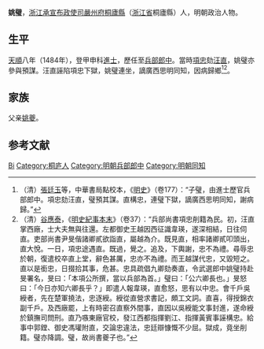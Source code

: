'''姚璧'''，[[浙江承宣布政使司|浙江承宣布政使司]][[嚴州府|嚴州府]][[桐廬縣|桐廬縣]]（[[浙江省|浙江省]]桐廬縣）人，明朝政治人物。

== 生平 ==
[[天顺_(明朝)|天順]]八年（1484年），登甲申科[[進士|進士]]，歷任至[[兵部|兵部]][[郎中|郎中]]。當時[[項忠|項忠]]劾[[汪直|汪直]]，姚璧亦參與預謀。汪直誣陷項忠下獄，姚璧連坐，謫廣西思明同知，因病歸鄉<ref>（清）[[張廷玉|張廷玉]]等，中華書局點校本，《[[明史|明史]]》（卷177）：“子璧，由進士歷官兵部郎中。項忠劾汪直，璧預其謀。直構忠，連璧下獄，謫廣西思明同知，謝病歸。”</ref><ref>（清）[[谷應泰|谷應泰]]，《[[明史紀事本末|明史紀事本末]]》（卷37）：“兵部尚書項忠削籍為民。初，汪直掌西廠，士大夫無與往還。左都御史王越因西征識韋瑛，遂深相結，日往伺直。吏部尚書尹旻偕諸卿貳欲詣直，屬越為介。既見直，相率諸卿貳叩頭出，直大悅。一日，項忠途遇直。既過，覺之。追及，下輿謝，忠不為禮。尋辱忠於朝，復遣校卒直上堂，辭色甚厲，忠亦不為禮。而王越謀代忠，又毀短之。直以是銜忠，日掇拾其事，危甚。忠具疏倡九卿劾奏直，令武選郎中姚璧持赴旻署名，旻曰：「本項公所撰，當以兵部為首。」璧曰：「公六卿長也。」旻怒曰：「今日亦知六卿長乎？」即遣人報韋瑛，直愈怒，思有以中忠。會千戶吳綬者，先在楚軍撓法，忠逐綬。綬從直營求書記，頗工文詞。直喜，得授錦衣副千戶。及西廠罷，上有時密召直察外間事，直因以吳綬能文事封進，遂命綬於鎮撫司問刑。直乃嗾東廠官校，發江西都指揮劉江、指揮黃賓事誣構忠。給事中郭鏜、御史馮瓘附直，交論忠違法，忠廷辯慷慨不少屈。獄成，竟坐削籍。璧亦降調。璧，故尚書夔子也。”</ref>。

== 家族 ==
父亲[[姚夔|姚夔]]。

== 参考文献 ==
{{wikisource|明史/卷177}}
{{reflist}}

{{明朝人物小作品}}
{{天順八年甲申科殿試金榜}}

{{Authority control}}
{{DEFAULTSORT:Yao姚}}
[[Category:姚姓|Bi]]
[[Category:桐庐人|Category:桐庐人]]
[[Category:明朝兵部郎中|Category:明朝兵部郎中]]
[[Category:明朝同知|Category:明朝同知]]